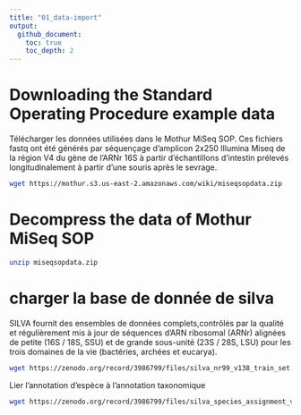 ```yaml
---
title: "01_data-import"
output:
  github_document:
    toc: true
    toc_depth: 2
---
```


# Downloading the Standard Operating Procedure example data

Télécharger les données  utilisées dans le Mothur MiSeq SOP. Ces fichiers fastq ont été générés par séquençage d'amplicon 2x250 Illumina Miseq de la région V4 du gène de l'ARNr 16S à partir d'échantillons d'intestin prélevés longitudinalement à partir d'une souris après le sevrage. 

```bash
wget https://mothur.s3.us-east-2.amazonaws.com/wiki/miseqsopdata.zip
```

# Decompress the data of Mothur MiSeq SOP

```bash
unzip miseqsopdata.zip
```


# charger la base de donnée de silva

SILVA fournit des ensembles de données complets,contrôlés par la qualité et régulièrement mis à jour de séquences d'ARN ribosomal (ARNr) alignées de petite (16S / 18S, SSU) et de grande sous-unité (23S / 28S, LSU) pour les trois domaines de la vie (bactéries, archées et eucarya).

```bash
wget https://zenodo.org/record/3986799/files/silva_nr99_v138_train_set.fa.gz
```

Lier l'annotation d'espèce à l'annotation taxonomique
 
```bash
wget https://zenodo.org/record/3986799/files/silva_species_assignment_v138.fa.gz
```

